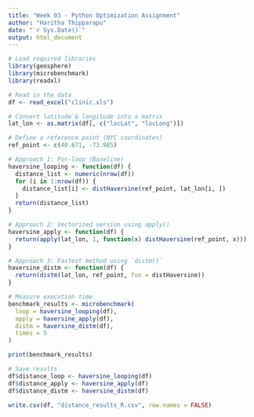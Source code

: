 ---
title: "Week 03 - Python Optimization Assignment"
author: "Haritha Thipparapu"
date: "`r Sys.Date()`"
output: html_document
---

```{r}
# Load required libraries
library(geosphere)
library(microbenchmark)
library(readxl)

# Read in the data
df <- read_excel("clinic.xls")

# Convert latitude & longitude into a matrix
lat_lon <- as.matrix(df[, c("locLat", "locLong")])

# Define a reference point (NYC coordinates)
ref_point <- c(40.671, -73.985)

# Approach 1: For-loop (Baseline)
haversine_looping <- function(df) {
  distance_list <- numeric(nrow(df))
  for (i in 1:nrow(df)) {
    distance_list[i] <- distHaversine(ref_point, lat_lon[i, ])
  }
  return(distance_list)
}

# Approach 2: Vectorized version using apply()
haversine_apply <- function(df) {
  return(apply(lat_lon, 1, function(x) distHaversine(ref_point, x)))
}

# Approach 3: Fastest method using `distm()`
haversine_distm <- function(df) {
  return(distm(lat_lon, ref_point, fun = distHaversine))
}

# Measure execution time
benchmark_results <- microbenchmark(
  loop = haversine_looping(df),
  apply = haversine_apply(df),
  distm = haversine_distm(df),
  times = 5
)

print(benchmark_results)

# Save results
df$distance_loop <- haversine_looping(df)
df$distance_apply <- haversine_apply(df)
df$distance_distm <- haversine_distm(df)

write.csv(df, "distance_results_R.csv", row.names = FALSE)
``` 
